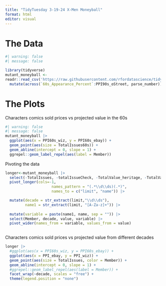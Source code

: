 ```yaml
---
title: "TidyTuesday 3-19-24 X-Men Moneyball"
format: html
editor: visual
---
```


# The Data
```r
#| warning: false
#| message: false

library(tidyverse)
mutant_moneyball <-
readr::read_csv('https://raw.githubusercontent.com/rfordatascience/tidytuesday/master/data/2024/2024-03-19/mutant_moneyball.csv') |>
  mutate(across(`60s_Appearance_Percent`:PPI90s_oStreet, parse_number))
```

# The Plots

Characters comics sold prices vs projected value in the 60s
```r
#| warning: false
#| message: false
mutant_moneyball |>
  ggplot(aes(x = PPI60s_wiz, y = PPI60s_ebay)) + 
  geom_point(aes(size = TotalIssues60s)) +
  geom_abline(intercept = 0, slope = 1) +
  ggrepel::geom_label_repel(aes(label = Member)) 

```

Pivoting the data
```r
longer<-mutant_moneyball |>
  select(-TotalIssues, -totalIssueCheck, -TotalValue_heritage, -TotalValue_ebay) |>
  pivot_longer(cols=-1, 
                     names_pattern = "(.*\\d\\ds)(.*)", 
                     names_to = c("limit", "name")) |>

  mutate(decade = str_extract(limit,"\\d\\ds"), 
         name1 = str_extract(limit, "[A-Za-z]+")) |>
  
  mutate(variable = paste(name1, name, sep = "")) |>
  select(Member, decade, value, variable) |>
  pivot_wider(names_from = variable, values_from = value)
         
```

Characters comics sold prices vs projected value from different decades
```r
longer |>
  #ggplot(aes(x = PPI60s_wiz, y = PPI60s_ebay)) + 
  ggplot(aes(x = PPI_ebay, y = PPI_wiz)) +
  geom_point(aes(size = TotalIssues, color = Member)) +
  geom_abline(intercept = 0, slope = 1) +
  #ggrepel::geom_label_repel(aes(label = Member)) +
  facet_wrap(~decade, scales = "free") +
  theme(legend.position = "none")
```
